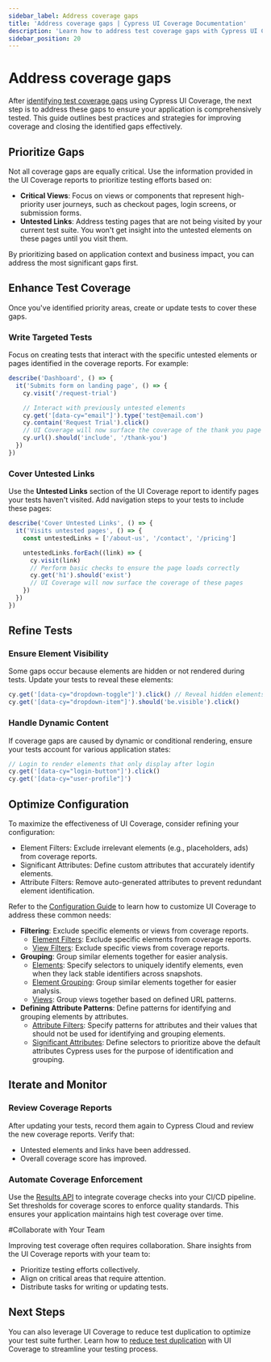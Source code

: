 ```yaml
---
sidebar_label: Address coverage gaps
title: 'Address coverage gaps | Cypress UI Coverage Documentation'
description: 'Learn how to address test coverage gaps with Cypress UI Coverage to ensure quality of your application.'
sidebar_position: 20
---
```


<ProductHeading product="ui-coverage" />

# Address coverage gaps

After [identifying test coverage gaps](/ui-coverage/guides/identify-coverage-gaps) using Cypress UI Coverage, the next step is to address these gaps to ensure your application is comprehensively tested. This guide outlines best practices and strategies for improving coverage and closing the identified gaps effectively.

## Prioritize Gaps

Not all coverage gaps are equally critical. Use the information provided in the UI Coverage reports to prioritize testing efforts based on:

- **Critical Views**: Focus on views or components that represent high-priority user journeys, such as checkout pages, login screens, or submission forms.
- **Untested Links**: Address testing pages that are not being visited by your current test suite. You won't get insight into the untested elements on these pages until you visit them.

By prioritizing based on application context and business impact, you can address the most significant gaps first.

## Enhance Test Coverage

Once you've identified priority areas, create or update tests to cover these gaps.

### Write Targeted Tests

Focus on creating tests that interact with the specific untested elements or pages identified in the coverage reports. For example:

```js
describe('Dashboard', () => {
  it('Submits form on landing page', () => {
    cy.visit('/request-trial')

    // Interact with previously untested elements
    cy.get('[data-cy="email"]').type('test@email.com')
    cy.contain('Request Trial').click()
    // UI Coverage will now surface the coverage of the thank you page
    cy.url().should('include', '/thank-you')
  })
})
```

### Cover Untested Links

Use the **Untested Links** section of the UI Coverage report to identify pages your tests haven't visited. Add navigation steps to your tests to include these pages:

```js
describe('Cover Untested Links', () => {
  it('Visits untested pages', () => {
    const untestedLinks = ['/about-us', '/contact', '/pricing']

    untestedLinks.forEach((link) => {
      cy.visit(link)
      // Perform basic checks to ensure the page loads correctly
      cy.get('h1').should('exist')
      // UI Coverage will now surface the coverage of these pages
    })
  })
})
```

## Refine Tests

### Ensure Element Visibility

Some gaps occur because elements are hidden or not rendered during tests. Update your tests to reveal these elements:

```js
cy.get('[data-cy="dropdown-toggle"]').click() // Reveal hidden elements
cy.get('[data-cy="dropdown-item"]').should('be.visible').click()
```

### Handle Dynamic Content

If coverage gaps are caused by dynamic or conditional rendering, ensure your tests account for various application states:

```js
// Login to render elements that only display after login
cy.get('[data-cy="login-button"]').click()
cy.get('[data-cy="user-profile"]')
```

## Optimize Configuration

To maximize the effectiveness of UI Coverage, consider refining your configuration:

- Element Filters: Exclude irrelevant elements (e.g., placeholders, ads) from coverage reports.
- Significant Attributes: Define custom attributes that accurately identify elements.
- Attribute Filters: Remove auto-generated attributes to prevent redundant element identification.

Refer to the [Configuration Guide](/ui-coverage/configuration/overview) to learn how to customize UI Coverage to address these common needs:

- **Filtering**: Exclude specific elements or views from coverage reports.
  - [Element Filters](/ui-coverage/configuration/elementfilters): Exclude specific elements from coverage reports.
  - [View Filters](/ui-coverage/configuration/viewfilters): Exclude specific views from coverage reports.
- **Grouping**: Group similar elements together for easier analysis.
  - [Elements](/ui-coverage/configuration/elements): Specify selectors to uniquely identify elements, even when they lack stable identifiers across snapshots.
  - [Element Grouping](/ui-coverage/configuration/elementgroups): Group similar elements together for easier analysis.
  - [Views](/ui-coverage/configuration/views): Group views together based on defined URL patterns.
- **Defining Attribute Patterns**: Define patterns for identifying and grouping elements by attributes.
  - [Attribute Filters](/ui-coverage/configuration/attributefilters): Specify patterns for attributes and their values that should not be used for identifying and grouping elements.
  - [Significant Attributes](/ui-coverage/configuration/significantattributes): Define selectors to prioritize above the default attributes Cypress uses for the purpose of identification and grouping.

## Iterate and Monitor

### Review Coverage Reports

After updating your tests, record them again to Cypress Cloud and review the new coverage reports. Verify that:

- Untested elements and links have been addressed.
- Overall coverage score has improved.

### Automate Coverage Enforcement

Use the [Results API](/ui-coverage/results-api) to integrate coverage checks into your CI/CD pipeline. Set thresholds for coverage scores to enforce quality standards. This ensures your application maintains high test coverage over time.

#Collaborate with Your Team

Improving test coverage often requires collaboration. Share insights from the UI Coverage reports with your team to:

- Prioritize testing efforts collectively.
- Align on critical areas that require attention.
- Distribute tasks for writing or updating tests.

## Next Steps

You can also leverage UI Coverage to reduce test duplication to optimize your test suite further. Learn how to [reduce test duplication](/ui-coverage/guides/reduce-test-duplication) with UI Coverage to streamline your testing process.
